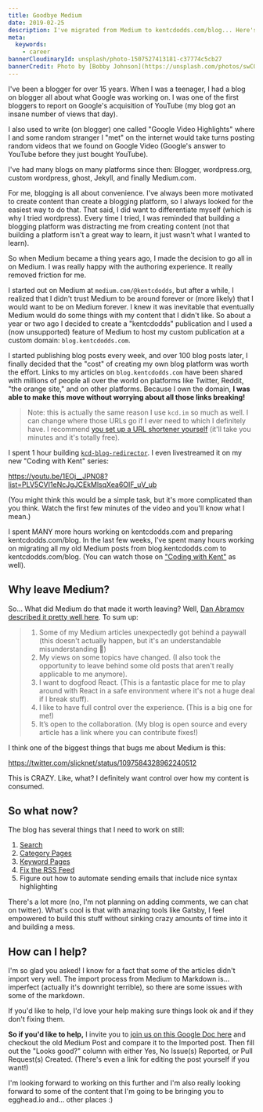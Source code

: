 ```yaml
---
title: Goodbye Medium
date: 2019-02-25
description: I've migrated from Medium to kentcdodds.com/blog... Here's why
meta:
  keywords:
    - career
bannerCloudinaryId: unsplash/photo-1507527413181-c37774c5cb27
bannerCredit: Photo by [Bobby Johnson](https://unsplash.com/photos/swCOXlxmr5U)
---
```


I've been a blogger for over 15 years. When I was a teenager, I had a blog on
blogger all about what Google was working on. I was one of the first bloggers to
report on Google's acquisition of YouTube (my blog got an insane number of views
that day).

I also used to write (on blogger) one called "Google Video Highlights" where I
and some random stranger I "met" on the internet would take turns posting random
videos that we found on Google Video (Google's answer to YouTube before they
just bought YouTube).

I've had many blogs on many platforms since then: Blogger, wordpress.org, custom
wordpress, ghost, Jekyll, and finally Medium.com.

For me, blogging is all about convenience. I've always been more motivated to
create content than create a blogging platform, so I always looked for the
easiest way to do that. That said, I did want to differentiate myself (which is
why I tried wordpress). Every time I tried, I was reminded that building a
blogging platform was distracting me from creating content (not that building a
platform isn't a great way to learn, it just wasn't what I wanted to learn).

So when Medium became a thing years ago, I made the decision to go all in on
Medium. I was really happy with the authoring experience. It really removed
friction for me.

I started out on Medium at `medium.com/@kentcdodds`, but after a while, I
realized that I didn't trust Medium to be around forever or (more likely) that I
would want to be on Medium forever. I knew it was inevitable that eventually
Medium would do some things with my content that I didn't like. So about a year
or two ago I decided to create a "kentcdodds" publication and I used a (now
unsupported) feature of Medium to host my custom publication at a custom domain:
`blog.kentcdodds.com`.

I started publishing blog posts every week, and over 100 blog posts later, I
finally decided that the "cost" of creating my own blog platform was worth the
effort. Links to my articles on `blog.kentcdodds.com` have been shared with
millions of people all over the world on platforms like Twitter, Reddit, "the
orange site," and on other platforms. Because I own the domain, **I was able to
make this move without worrying about all those links breaking!**

> Note: this is actually the same reason I use `kcd.im` so much as well. I can
> change where those URLs go if I ever need to which I definitely have. I
> recommend
> [you set up a URL shortener yourself](https://youtu.be/HL6paXyx6hM?index=40&list=PLV5CVI1eNcJgCrPH_e6d57KRUTiDZgs0u)
> (it'll take you minutes and it's totally free).

I spent 1 hour building
[`kcd-blog-redirector`](https://github.com/kentcdodds/kcd-blog-redirector). I
even livestreamed it on my new "Coding with Kent" series:

https://youtu.be/1EOj__JPN08?list=PLV5CVI1eNcJgJCEkMlsqXea6OIF_uV_ub

(You might think this would be a simple task, but it's more complicated than you
think. Watch the first few minutes of the video and you'll know what I mean.)

I spent MANY more hours working on kentcdodds.com and preparing
kentcdodds.com/blog. In the last few weeks, I've spent many hours working on
migrating all my old Medium posts from blog.kentcdodds.com to
kentcdodds.com/blog. (You can watch those on
["Coding with Kent"](https://kcd.im/coding) as well).

## Why leave Medium?

So... What did Medium do that made it worth leaving? Well,
[Dan Abramov described it pretty well here](https://medium.com/@dan_abramov/why-my-new-blog-isnt-on-medium-3b280282fbae).
To sum up:

> 1. Some of my Medium articles unexpectedly got behind a paywall (this doesn't
>    actually happen, but it's an understandable misunderstanding 🤔)
> 2. My views on some topics have changed. (I also took the opportunity to leave
>    behind some old posts that aren't really applicable to me anymore).
> 3. I want to dogfood React. (This is a fantastic place for me to play around
>    with React in a safe environment where it's not a huge deal if I break
>    stuff).
> 4. I like to have full control over the experience. (This is a big one for
>    me!)
> 5. It’s open to the collaboration. (My blog is open source and every article
>    has a link where you can contribute fixes!)

I think one of the biggest things that bugs me about Medium is this:

https://twitter.com/slicknet/status/1097584328962240512

This is CRAZY. Like, what? I definitely want control over how my content is
consumed.

## So what now?

The blog has several things that I need to work on still:

1. [Search](https://github.com/kentcdodds/kentcdodds.com/issues/48)
2. [Category Pages](https://github.com/kentcdodds/kentcdodds.com/issues/49)
3. [Keyword Pages](https://github.com/kentcdodds/kentcdodds.com/issues/50)
4. [Fix the RSS Feed](https://github.com/kentcdodds/kentcdodds.com/issues/51)
5. Figure out how to automate sending emails that include nice syntax
   highlighting

There's a lot more (no, I'm not planning on adding comments, we can chat on
twitter). What's cool is that with amazing tools like Gatsby, I feel empowered
to build this stuff without sinking crazy amounts of time into it and building a
mess.

## How can I help?

I'm so glad you asked! I know for a fact that some of the articles didn't import
very well. The import process from Medium to Markdown is... imperfect (actually
it's downright terrible), so there are some issues with some of the markdown.

If you'd like to help, I'd love your help making sure things look ok and if they
don't fixing them.

**So if you'd like to help,** I invite you to
[join us on this Google Doc here](https://docs.google.com/spreadsheets/d/1Fro-0x305nDsnoYuhid4qJRgcDb1a7-uXTvAU6EEa3U/edit?usp=sharing)
and checkout the old Medium Post and compare it to the Imported post. Then fill
out the "Looks good?" column with either Yes, No Issue(s) Reported, or Pull
Request(s) Created. (There's even a link for editing the post yourself if you
want!)

I'm looking forward to working on this further and I'm also really looking
forward to some of the content that I'm going to be bringing you to egghead.io
and... other places :)
